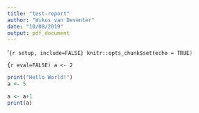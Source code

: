 ```yaml
---
title: "test-report"
author: "Wikus van Deventer"
date: "10/08/2019"
output: pdf_document
---
```


'```{r setup, include=FALSE}
knitr::opts_chunk$set(echo = TRUE)
```

```{r eval=FALSE)
a <- 2
```

```r
print("Hello World!")
a <- 5
```

```r
a <- a+1
print(a)
```